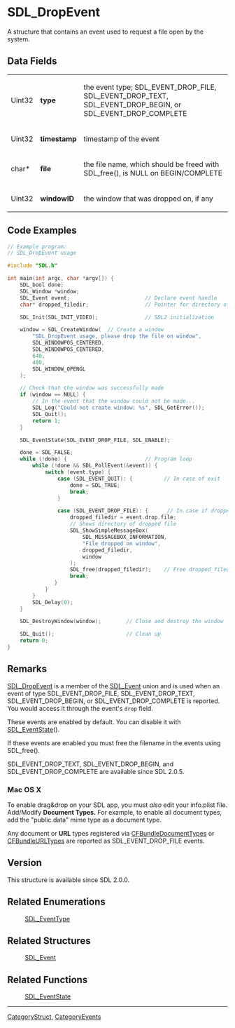 = SDL_DropEvent =
A structure that contains an event used to request a file open by the system.


== Data Fields ==
{|
|Uint32
|'''type'''
|the event type; SDL_EVENT_DROP_FILE, SDL_EVENT_DROP_TEXT, SDL_EVENT_DROP_BEGIN, or SDL_EVENT_DROP_COMPLETE
|-
|Uint32
|'''timestamp'''
|timestamp of the event
|-
|char*
|'''file'''
|the file name, which should be freed with SDL_free(), is NULL on BEGIN/COMPLETE
|-
|Uint32
|'''windowID'''
|the window that was dropped on, if any
|}

== Code Examples ==
<syntaxhighlight lang='c++'>
// Example program:
// SDL_DropEvent usage

#include "SDL.h"

int main(int argc, char *argv[]) {
    SDL_bool done;
    SDL_Window *window;
    SDL_Event event;                        // Declare event handle
    char* dropped_filedir;                  // Pointer for directory of dropped file

    SDL_Init(SDL_INIT_VIDEO);               // SDL2 initialization

    window = SDL_CreateWindow(  // Create a window
        "SDL_DropEvent usage, please drop the file on window",
        SDL_WINDOWPOS_CENTERED,
        SDL_WINDOWPOS_CENTERED,
        640,
        480,
        SDL_WINDOW_OPENGL
    );

    // Check that the window was successfully made
    if (window == NULL) {
        // In the event that the window could not be made...
        SDL_Log("Could not create window: %s", SDL_GetError());
        SDL_Quit();
        return 1;
    }

    SDL_EventState(SDL_EVENT_DROP_FILE, SDL_ENABLE);

    done = SDL_FALSE;
    while (!done) {                         // Program loop
        while (!done && SDL_PollEvent(&event)) {
            switch (event.type) {
                case (SDL_EVENT_QUIT): {          // In case of exit
                    done = SDL_TRUE;
                    break;
                }

                case (SDL_EVENT_DROP_FILE): {      // In case if dropped file
                    dropped_filedir = event.drop.file;
                    // Shows directory of dropped file
                    SDL_ShowSimpleMessageBox(
                        SDL_MESSAGEBOX_INFORMATION,
                        "File dropped on window",
                        dropped_filedir,
                        window
                    );
                    SDL_free(dropped_filedir);    // Free dropped_filedir memory
                    break;
               }
            }
        }
        SDL_Delay(0);
    }

    SDL_DestroyWindow(window);        // Close and destroy the window

    SDL_Quit();                       // Clean up
    return 0;
}
</syntaxhighlight>

== Remarks ==
[[SDL_DropEvent]] is a member of the [[SDL_Event]] union and is used when an event of type SDL_EVENT_DROP_FILE, SDL_EVENT_DROP_TEXT, SDL_EVENT_DROP_BEGIN, or SDL_EVENT_DROP_COMPLETE is reported.  You would access it through the event's <code>drop</code> field.

These events are enabled by default.  You can disable it with [[SDL_EventState]]().

If these events are enabled you must free the filename in the events using SDL_free().

SDL_EVENT_DROP_TEXT, SDL_EVENT_DROP_BEGIN, and SDL_EVENT_DROP_COMPLETE are available since SDL 2.0.5.

=== Mac OS X ===
To enable drag&drop on your SDL app, you must ''also'' edit your info.plist file. Add/Modify '''Document Types.''' For example, to enable all document types, add the "public.data" mime type as a document type.

Any document or '''URL''' types registered via [https://developer.apple.com/documentation/bundleresources/information_property_list/cfbundledocumenttypes CFBundleDocumentTypes] or [https://developer.apple.com/documentation/bundleresources/information_property_list/cfbundleurltypes CFBundleURLTypes] are reported as SDL_EVENT_DROP_FILE events.

== Version ==
This structure is available since SDL 2.0.0.


== Related Enumerations ==
:[[SDL_EventType]]

== Related Structures ==
:[[SDL_Event]]

== Related Functions ==
:[[SDL_EventState]]

----
[[CategoryStruct]], [[CategoryEvents]]
